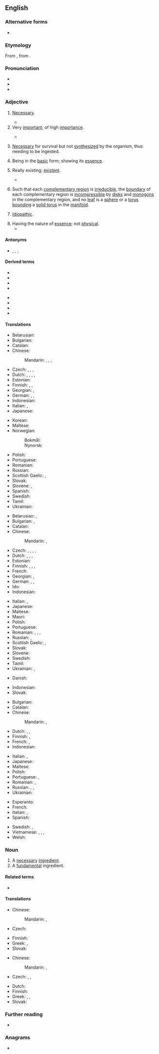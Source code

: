==English==

===Alternative forms===
* {{alter|en|essentiall||obsolete}}

===Etymology===
{{root|en|ine-pro|*h₁es-}}
From {{bor|en|LL.|essentiālis}}, from {{der|en|la|essentia||being, essence}}.

===Pronunciation===
* {{IPA|en|/ɪˈsɛn.ʃəl/|[əˈsɛn.tʃəl]}}
* {{audio|en|en-us-essential.ogg|Audio (US)}}
* {{hyphenation|en|es|sen|tial}}

===Adjective===
{{en-adj}}

# [[necessary|Necessary]].
#: {{syn|en|indispensable|Thesaurus:requisite}}
#: {{ant|en|accidental|accessorial|incidental|unnecessary|unneeded}}
#* {{quote-journal|1=en|year=2018|author=Clarence Green|author2=James Lambert|title=Advancing disciplinary literacy through English for academic purposes: Discipline-specific wordlists, collocations and word families for eight secondary subjects|journal=Journal of English for Academic Purposes|volume=35|doi=https://doi.org/10.1016/j.jeap.2018.07.004|page=105|text=Thus, research-based resources with the potential to assist teachers prepare secondary students for tertiary education are '''essential'''.}}
# Very [[important]]; of high [[importance]].
#: {{syn|en|crucial|Thesaurus:important}}
#: {{ant|en|unimportant|Thesaurus:insignificant}}
#* {{quote-journal|en|date=2013-05-17|author=George Monbiot| authorlink=George Monbiot| title=Money just makes the rich suffer| volume=188| issue=23| page=19| magazine={{w|The Guardian Weekly}}| url=http://www.guardian.co.uk/commentisfree/2013/may/06/politics-envy-keenest-rich| passage=In order to grant the rich these pleasures, the social contract is reconfigured. The welfare state is dismantled. '''Essential''' public services are cut so that the rich may pay less tax.&nbsp;[&hellip;]}}
# {{lb|en|biology}} [[necessary|Necessary]] for survival but not [[synthesize]]d by the organism, thus needing to be ingested.
# Being in the [[basic]] form; showing its [[essence]].
#: {{syn|en|Thesaurus:intrinsic|Thesaurus:bare-bones}}
#: {{ant|en|adscititious|Thesaurus:extrinsic}}
#: {{ux|en|Don’t mind him being grumpy. That’s the '''essential''' Fred.}}
# Really existing; [[existent]].
#: {{syn|en|Thesaurus:existent}}
#: {{ant|en|Thesaurus:inexistent}}
#* {{RQ:Webster Malfi|scene=ii|page=51|passage=Or is it true, that thou art but a bare name, / And no '''eſſential''' thing?}}
# {{lb|en|geometry}} Such that each [[complementary region]] is [[irreducible]], the [[boundary]] of each complementary region is [[incompressible]] by [[disk]]s and [[monogon]]s in the complementary region, and no [[leaf]] is a [[sphere]] or a [[torus]] [[bound]]ing a [[solid torus]] in the [[manifold]].
#: {{rfex|en|difference between 1 and 2}}
# {{lb|en|medicine}} [[idiopathic|Idiopathic]].
# Having the nature of [[essence]]; not [[physical]].
#* {{RQ:Doyle Land of Mist|chapter=8|passage=It is usually allowed that there is the natural body, as St. [[w:Paul the Apostle|Paul]] called it, which is dissolved at death, and the etheric or spiritual body which survives and functions upon an etheric plane. Those are the '''essential''' things. But we may really have as many coats as an onion and there may be a mental body which may shed itself at any spot where great mental or emotional strain has been experienced.}}

====Antonyms====
* {{l|en|inessential}}, {{l|en|unessential}}, {{l|en|non-essential}}, {{l|en|nonessential}}

====Derived terms====
{{rel-top|terms derived from ''essential'' (adjective)}}
* {{l|en|essential amino acid}}
* {{l|en|essential fatty acid}}
* {{l|en|essential nutrient}}
* {{l|en|essential oil}}
{{rel-mid}}
* {{l|en|essentially}}
* {{l|en|essentialness}}
* {{l|en|quintessential}}
* {{l|en|superessential}}
{{rel-bottom}}

====Translations====
{{trans-top|necessary}}
* Belarusian: {{t+|be|неабхо́дны}}
* Bulgarian: {{t+|bg|необходи́м}}
* Catalan: {{t+|ca|essencial}}
* Chinese:
*: Mandarin: {{t+|cmn|必要|tr=必要|sc=Hani}}, {{t|cmn|不可缺|tr=bùkě quē de|alt=不可缺的|sc=Hani}}, {{t+|cmn|必備|sc=Hani}}, {{t+|cmn|必备|tr=bìbèi|sc=Hani}}
* Czech: {{t|cs|nepostradatelný|m}}, {{t|cs|esenciální}}, {{t+|cs|nezbytný|m}}, {{t+|cs|nevyhnutelný|m}}
* Dutch: {{t+|nl|essentieel}}, {{t+|nl|onontbeerlijk}}, {{t+|nl|wezenlijk}}, {{t+|nl|noodzakelijk}}, {{t+|nl|nodig}}
* Estonian: {{t|et|vajalik}}
* Finnish: {{t+|fi|olennainen}}, {{t+|fi|tärkeä}}, {{t+|fi|tarpeellinen}}
* Georgian: {{t|ka|აუცილებელი|sc=Geor}}, {{t+|ka|არსებითი|sc=Geor}}
* German: {{t+|de|essenziell}}, {{t+|de|notwendig}}, {{t+|de|unverzichtbar}}
* Indonesian: {{t+|id|esensial}}
* Italian: {{t+|it|necessario}}, {{t+|it|indispensabile}}
* Japanese: {{t+|ja|不可欠|tr=ふかけつな, fukaketsu na|alt=不可欠な}}
{{trans-mid}}
* Korean: {{t|ko|필수적인}}
* Maltese: {{t|mt|essenzjali}}
* Norwegian:
*: Bokmål: {{t|nb|essensiell}}
*: Nynorsk: {{t|nn|essensiell}}
* Polish: {{t+|pl|niezbędny|m}}
* Portuguese: {{t+|pt|essencial}}
* Romanian: {{t+|ro|necesar|m|n}}
* Russian: {{t+|ru|необходи́мый}}
* Scottish Gaelic: {{t|gd|deatamach}}, {{t|gd|riatanach}}
* Slovak: {{t|sk|nutný}}
* Slovene: {{t|sl|bistven}}, {{t|sl|nujen}}
* Spanish: {{t+|es|esencial}}
* Swedish: {{t+|sv|nödvändig}}
* Tamil: {{t|ta|அவசியமான}}
* Ukrainian: {{t|uk|необхі́дний}}
{{trans-bottom}}

{{trans-top|of high importance}}
* Belarusian: {{t|be|ва́жны}}, {{t|be|істо́тны}}
* Bulgarian: {{t+|bg|ва́жен}}, {{t+|bg|съще́ствен}}
* Catalan: {{t+|ca|essencial}}
* Chinese:
*: Mandarin: {{t+|cmn|要素|tr=yàosù|sc=Hani}}, {{t+|cmn|切要|tr=qièyào|sc=Hani}}
* Czech: {{t+|cs|zásadní}}, {{t|cs|esenciální}}, {{t|cs|nejpodstatnější}}, {{t+|cs|nejdůležitější}}, {{t+|cs|hlavní}}
* Dutch: {{t+|nl|essentieel}}, {{t+|nl|onontbeerlijk}}, {{t+|nl|wezenlijk}}, {{t+|nl|belangrijk}}
* Estonian: {{t+|et|oluline}}
* Finnish: {{t+|fi|olennainen}}, {{t+|fi|välttämätön}}, {{t|fi|elintärkeä}}, {{t+|fi|oleellinen}}
* French: {{t+|fr|indispensable}}
* Georgian: {{t|ka|აუცილებელი}}, {{t+|ka|არსებითი}}
* German: {{t+|de|wesentlich}}, {{t+|de|unentbehrlich}}, {{t+|de|unverzichtbar}}
* Ido: {{t+|io|esencala}}
* Indonesian: {{t+|id|esensial}}
{{trans-mid}}
* Italian: {{t+|it|essenziale}}, {{t+|it|fondamentale}}
* Japanese: {{t|ja|肝要|tr=かんよう, kan'yō|sc=Jpan}}
* Maltese: {{t|mt|essenzjali}}
* Maori: {{t|mi|waiwai}}
* Polish: {{t+|pl|zasadniczy|m}}
* Portuguese: {{t+|pt|essencial}}
* Romanian: {{t+|ro|esențial|m|n}}, {{t+|ro|important|m|n}}, {{t|ro|importantă|f}}, {{t|ro|esențială|f}}
* Russian: {{t+|ru|ва́жный}}, {{t+|ru|суще́ственный}}
* Scottish Gaelic: {{t|gd|deatamach}}, {{t|gd|riatanach}}
* Slovak: {{t|sk|kľúčový}}
* Slovene: {{t|sl|bistven}}
* Swedish: {{t+|sv|essentiell}}
* Tamil: {{t|ta|இன்றியமையாத}}
* Ukrainian: {{t+|uk|важли́вий}}, {{t|uk|істо́тний}}
{{trans-bottom}}

{{trans-top|needing to be ingested}}
* Danish: {{t|da|essentiel}}
{{trans-mid}}
* Indonesian: {{t+|id|esensial}}
* Slovak: {{t|sk|esenciálny}}
{{trans-bottom}}

{{trans-top|in basic form}}
* Bulgarian: {{t+|bg|осно́вен}}
* Catalan: {{t+|ca|essencial}}
* Chinese:
*: Mandarin: {{t+|cmn|精華|alt=精華的|sc=Hani}}, {{t+|cmn|精华|tr=jīnghuá de|alt=精华的|sc=Hani}}
* Dutch: {{t+|nl|essentieel}}, {{t+|nl|wezenlijk}}, {{t+|nl|echt}}
* Finnish: {{t+|fi|perusluonteinen}}, {{t+|fi|normaali}}
* French: {{t+|fr|essentiel}}, {{t+|fr|fondamental}}
* Indonesian: {{t+|id|esensial}}
{{trans-mid}}
* Italian: {{t+|it|essenziale}}, {{t+|it|sobrio}}
* Japanese: {{t|ja|肝心|tr=かんじんな, kanjin na|alt=肝心な|sc=Jpan}}
* Maltese: {{t|mt|essenzjali}}
* Polish: {{t+|pl|podstawowy}}
* Portuguese: {{t+|pt|essencial}}, {{t+|pt|fundamental}}
* Romanian: {{t|ro|de bază}}, {{t+|ro|fundamental}}
* Russian: {{t+|ru|основно́й}}, {{t+|ru|ба́зовый}}, {{t+|ru|фундамента́льный}}
* Ukrainian: {{t|uk|основни́й}}
{{trans-bottom}}

{{checktrans-top}}
* Esperanto: {{t-check|eo|esenca}}
* French: {{t+check|fr|essentiel}}
* Italian: {{qualifier|1,2,3}} {{t+check|it|essenziale}}, {{qualifier|1,2}} {{t+check|it|indispensabile}}
* Spanish: {{t+check|es|esencial}}
{{trans-mid}}
* Swedish: {{t+check|sv|oumbärlig}}, {{t+check|sv|väsentlig}}
* Vietnamese: {{t+check|vi|bản chất}}, {{qualifier|1}} {{t+check|vi|cần thiết}}, {{t+check|vi|cốt yếu}}, {{t+check|vi|chủ yếu}}
* Welsh: {{t+check|cy|canolog}}
{{trans-bottom}}

===Noun===
{{en-noun}}

# A [[necessary]] [[ingredient]].
# A [[fundamental]] ingredient.
#: {{rfex|en}}

====Related terms====
* {{l|en|essence}}

====Translations====
{{trans-top|necessary ingredient}}
* Chinese:
*: Mandarin: {{t|cmn|[[必要]]的|sc=Hani}}, {{t|cmn|[[必要]]的|tr=bìyào de|sc=Hani}}
* Czech: {{t|cs|nezbytnost|f}}
{{trans-mid}}
* Finnish: {{t|fi|[[tarpeellinen]] [[ainesosa]]}}
* Greek: {{t+|el|ουσιαστικός|m}}, {{t+|el|ουσιώδης|m}}
* Slovak: {{t|sk|esencia}}
{{trans-bottom}}

{{trans-top|fundamental ingredient}}
* Chinese:
*: Mandarin: {{t|cmn|[[基本]]的|sc=Hani}}, {{t|cmn|[[基本]]的|tr=jīběn de|sc=Hani}}
* Czech: {{t+|cs|podstata|f}}, {{t+|cs|jádro|n}}, {{t|cs|esence|f}}
{{trans-mid}}
* Dutch: {{t+|nl|essentieel|n|alt=essentiële}}
* Finnish: {{t|fi|[[olennainen]] [[ainesosa]]}}
* Greek: {{t+|el|ουσιαστικός|m}}, {{t+|el|ουσιώδης|m}}, {{t+|el|στοιχειώδης|m}}
* Slovak: {{t|sk|esencia}}
{{trans-bottom}}

===Further reading===
* {{pedia}}

===Anagrams===
* {{anagrams|en|a=aeeilnsst|siletanes}}